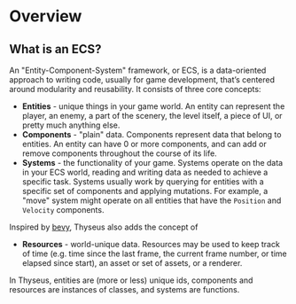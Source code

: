 # Overview

## What is an ECS?

An "Entity-Component-System" framework, or ECS, is a data-oriented approach to
writing code, usually for game development, that’s centered around modularity
and reusability. It consists of three core concepts:

-   **Entities** - unique things in your game world. An entity can represent the
    player, an enemy, a part of the scenery, the level itself, a piece of UI, or
    pretty much anything else.
-   **Components** - "plain" data. Components represent data that belong to
    entities. An entity can have 0 or more components, and can add or remove
    components throughout the course of its life.
-   **Systems** - the functionality of your game. Systems operate on the data in
    your ECS world, reading and writing data as needed to achieve a specific
    task. Systems usually work by querying for entities with a specific set of
    components and applying mutations. For example, a "move" system might
    operate on all entities that have the `Position` and `Velocity` components.

Inspired by [bevy](https://bevyengine.org/), Thyseus also adds the concept of

-   **Resources** - world-unique data. Resources may be used to keep track of
    time (e.g. time since the last frame, the current frame number, or time
    elapsed since start), an asset or set of assets, or a renderer.

In Thyseus, entities are (more or less) unique ids, components and resources are
instances of classes, and systems are functions.
